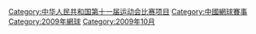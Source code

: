 {{Catmore|中華人民共和國第十一屆全運會網球比賽}}
[[Category:中华人民共和国第十一届运动会比赛项目|Category:中华人民共和国第十一届运动会比赛项目]]
[[Category:中國網球賽事|Category:中國網球賽事]]
[[Category:2009年網球|Category:2009年網球]]
[[Category:2009年10月|Category:2009年10月]]